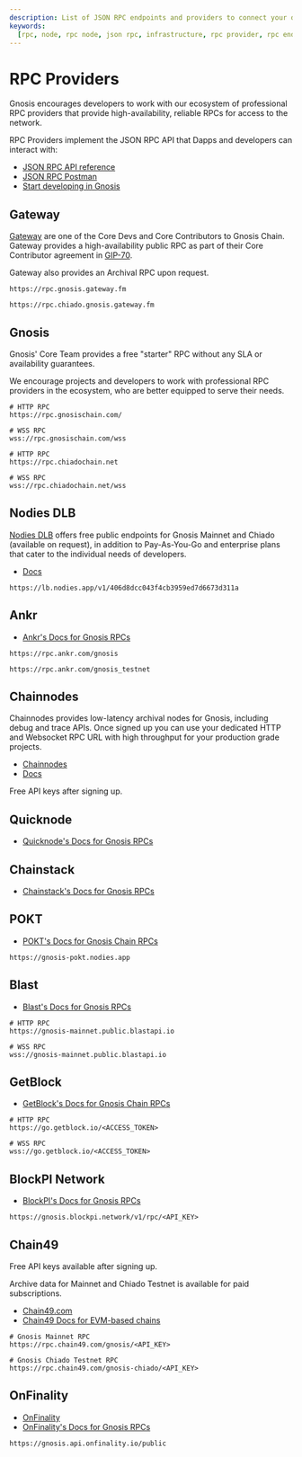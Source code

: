 ```yaml
---
description: List of JSON RPC endpoints and providers to connect your dapp to Gnosis or Chiado
keywords:
  [rpc, node, rpc node, json rpc, infrastructure, rpc provider, rpc endpoint]
---
```



# RPC Providers

Gnosis encourages developers to work with our ecosystem of professional RPC providers that provide high-availability, reliable RPCs for access to the network.

RPC Providers implement the JSON RPC API that Dapps and developers can interact with:

- [JSON RPC API reference](https://ethereum.org/en/developers/docs/apis/json-rpc/)
- [JSON RPC Postman](https://documenter.getpostman.com/view/4117254/ethereum-json-rpc/RVu7CT5J?version=latest)
- [Start developing in Gnosis](/developers)

## Gateway

[Gateway](https://gateway.fm/) are one of the Core Devs and Core Contributors to Gnosis Chain. Gateway provides a high-availability public RPC as part of their Core Contributor agreement in [GIP-70](https://snapshot.org/#/gnosis.eth/proposal/0xbdc138180bec423df7b1d84c3ff4a85f3d1b62efba5db8f88a29bee2c4e515bb).

Gateway also provides an Archival RPC upon request.

<Tabs>

<TabItem label="Mainnet" value="mainnet">

```
https://rpc.gnosis.gateway.fm
```

</TabItem>
<TabItem label="Chiado (archival)" value="chiado">

```
https://rpc.chiado.gnosis.gateway.fm
```

</TabItem>
</Tabs>

## Gnosis

Gnosis' Core Team provides a free "starter" RPC without any SLA or availability guarantees.

We encourage projects and developers to work with professional RPC providers in the ecosystem, who are better equipped to serve their needs.

<Tabs>
<TabItem label="Mainnet" value="Mainnet">

```shell
# HTTP RPC
https://rpc.gnosischain.com/

# WSS RPC
wss://rpc.gnosischain.com/wss
```

</TabItem>
<TabItem label="Chiado" value="Chiado">

```shell
# HTTP RPC
https://rpc.chiadochain.net

# WSS RPC
wss://rpc.chiadochain.net/wss
```

</TabItem>
</Tabs>

## Nodies DLB

[Nodies DLB](https://nodies.app) offers free public endpoints for Gnosis Mainnet and Chiado (available on request), in addition to Pay-As-You-Go and enterprise plans that cater to the individual needs of developers.

- [Docs](https://docs.nodies.app/)

```
https://lb.nodies.app/v1/406d8dcc043f4cb3959ed7d6673d311a
```

## Ankr

- [Ankr's Docs for Gnosis RPCs](https://www.ankr.com/protocol/public/gnosis/)

<Tabs>
<TabItem label="Mainnet" value="Mainnet">

```
https://rpc.ankr.com/gnosis
```

</TabItem>
<TabItem label="Chiado" value="Chiado">

```
https://rpc.ankr.com/gnosis_testnet
```

</TabItem>
</Tabs>

## Chainnodes

Chainnodes provides low-latency archival nodes for Gnosis, including debug and trace APIs.
Once signed up you can use your dedicated HTTP and Websocket RPC URL with
high throughput for your production grade projects.

- [Chainnodes](https://www.chainnodes.org/)
- [Docs](https://www.chainnodes.org/docs)

Free API keys after signing up.

## Quicknode

- [Quicknode's Docs for Gnosis RPCs](https://www.quicknode.com/docs/gnosis)

## Chainstack

- [Chainstack's Docs for Gnosis RPCs](https://chainstack.com/build-better-with-gnosis-chain/)

## POKT

- [POKT's Docs for Gnosis Chain RPCs](https://docs.pokt.network/supported-blockchains/)

```
https://gnosis-pokt.nodies.app
```

## Blast

- [Blast's Docs for Gnosis RPCs](https://blastapi.io/public-api/gnosis)

```shell
# HTTP RPC
https://gnosis-mainnet.public.blastapi.io

# WSS RPC
wss://gnosis-mainnet.public.blastapi.io
```

## GetBlock

- [GetBlock's Docs for Gnosis Chain RPCs](https://getblock.io/nodes/gno/)

```shell
# HTTP RPC
https://go.getblock.io/<ACCESS_TOKEN>

# WSS RPC
wss://go.getblock.io/<ACCESS_TOKEN>
```

## BlockPI Network

- [BlockPI's Docs for Gnosis RPCs](https://docs.blockpi.io/documentations/api-reference/gnosis)

```
https://gnosis.blockpi.network/v1/rpc/<API_KEY>
```

## Chain49

Free API keys available after signing up.

Archive data for Mainnet and Chiado Testnet is available for paid subscriptions.

- [Chain49.com](https://chain49.com/)
- [Chain49 Docs for EVM-based chains](https://chain49.readme.io/reference/evm-based)

```shell
# Gnosis Mainnet RPC
https://rpc.chain49.com/gnosis/<API_KEY>

# Gnosis Chiado Testnet RPC
https://rpc.chain49.com/gnosis-chiado/<API_KEY>
```

## OnFinality

- [OnFinality](https://onfinality.io)
- [OnFinality's Docs for Gnosis RPCs](https://onfinality.io/networks/gnosis)

```
https://gnosis.api.onfinality.io/public
```
